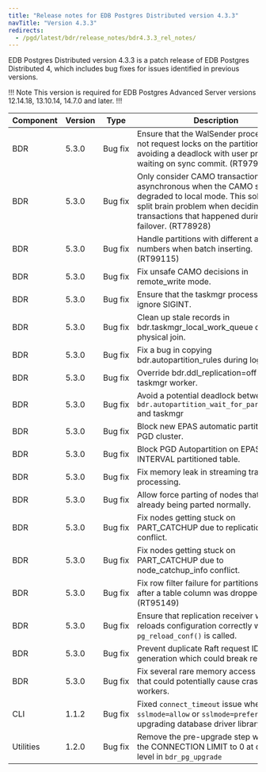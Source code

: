 ```yaml
---
title: "Release notes for EDB Postgres Distributed version 4.3.3"
navTitle: "Version 4.3.3"
redirects:
  - /pgd/latest/bdr/release_notes/bdr4.3.3_rel_notes/
---
```


EDB Postgres Distributed version 4.3.3 is a patch release of EDB Postgres Distributed 4, which includes bug fixes for issues identified in previous versions.

!!! Note
This version is required for EDB Postgres Advanced Server versions 12.14.18, 13.10.14, 14.7.0 and later.
!!!

| Component | Version |  Type        |                                                   Description                                                           |
| --------- | ------- | ------------ | ------------------------------------------------------------------------------------------------------------------------|
| BDR       | 5.3.0   | Bug&nbsp;fix | Ensure that the WalSender process does not request locks on the partitions, thus avoiding a deadlock with user process waiting on sync commit. (RT97952) |
| BDR       | 5.3.0   | Bug&nbsp;fix | Only consider CAMO transactions to be asynchronous when the CAMO setup was degraded to local mode. This solves the split brain problem when deciding fate of transactions that happened during failover. (RT78928) |
| BDR       | 5.3.0   | Bug&nbsp;fix | Handle partitions with different attribute numbers when batch inserting. (RT99115) |
| BDR       | 5.3.0   | Bug&nbsp;fix | Fix unsafe CAMO decisions in remote_write mode. |
| BDR       | 5.3.0   | Bug&nbsp;fix | Ensure that the taskmgr process does not ignore SIGINT. |
| BDR       | 5.3.0   | Bug&nbsp;fix | Clean up stale records in bdr.taskmgr_local_work_queue during physical join. |
| BDR       | 5.3.0   | Bug&nbsp;fix | Fix a bug in copying bdr.autopartition_rules during logical join. |
| BDR       | 5.3.0   | Bug&nbsp;fix | Override bdr.ddl_replication=off in taskmgr worker. |
| BDR       | 5.3.0   | Bug&nbsp;fix | Avoid a potential deadlock between `bdr.autopartition_wait_for_partitions()` and taskmgr|
| BDR       | 5.3.0   | Bug&nbsp;fix | Block new EPAS automatic partitioning on PGD cluster. |
| BDR       | 5.3.0   | Bug&nbsp;fix | Block PGD Autopartition on EPAS INTERVAL partitioned table. |
| BDR       | 5.3.0   | Bug&nbsp;fix | Fix memory leak in streaming transaction processing. |
| BDR       | 5.3.0   | Bug&nbsp;fix | Allow force parting of nodes that are already being parted normally. |
| BDR       | 5.3.0   | Bug&nbsp;fix | Fix nodes getting stuck on PART_CATCHUP due to replication slot conflict. |
| BDR       | 5.3.0   | Bug&nbsp;fix | Fix nodes getting stuck on PART_CATCHUP due to node_catchup_info conflict. |
| BDR       | 5.3.0   | Bug&nbsp;fix | Fix row filter failure for partitions created after a table column was dropped (RT95149) |
| BDR       | 5.3.0   | Bug&nbsp;fix | Ensure that replication receiver worker reloads configuration correctly when `pg_reload_conf()` is called. |
| BDR       | 5.3.0   | Bug&nbsp;fix | Prevent duplicate Raft request ID generation which could break replication. |
| BDR       | 5.3.0   | Bug&nbsp;fix | Fix several rare memory access issues that could potentially cause crashes of workers. |
| CLI       | 1.1.2   | Bug&nbsp;fix | Fixed `connect_timeout` issue when `sslmode=allow` or `sslmode=prefer` by upgrading database driver library version. |
| Utilities | 1.2.0   | Bug&nbsp;fix | Remove the pre-upgrade step which sets the CONNECTION LIMIT to 0 at database level in `bdr_pg_upgrade` |
